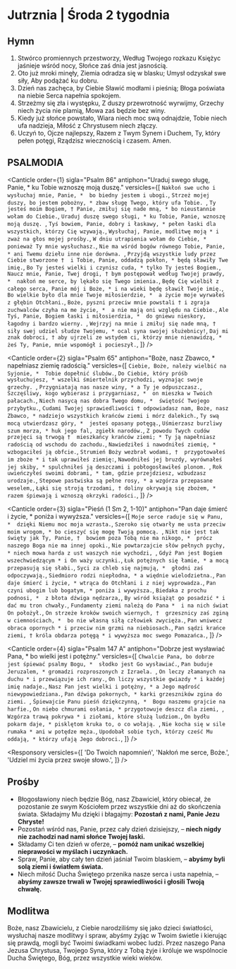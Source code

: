 # Jutrznia | Środa 2 tygodnia

<OpeningVersicle />

## Hymn

1. Stwórco promiennych przestworzy,
   Według Twojego rozkazu
   Księżyc jaśnieje wśród nocy,
   Słońce zaś dnia jest jasnością.
2. Oto już mroki minęły,
   Ziemia odradza się w blasku;
   Umysł odzyskał swe siły,
   Aby podążać ku dobru.
3. Dzień nas zachęca, by Ciebie
   Sławić modłami i pieśnią;
   Błoga poświata na niebie
   Serca napełnia spokojem.
4. Strzeżmy się zła i występku,
   Z duszy przewrotność wyrwijmy,
   Grzechy niech życia nie plamią,
   Mowa zaś będzie bez winy.
5. Kiedy już słońce powstało,
   Wiara niech moc swą odnajdzie,
   Tobie niech ufa nadzieja,
   Miłość z Chrystusem niech złączy.
6. Uczyń to, Ojcze najlepszy,
   Razem z Twym Synem i Duchem,
   Ty, który pełen potęgi,
   Rządzisz wiecznością i czasem. Amen.

## PSALMODIA

<Canticle
  order={1}
  sigla="Psalm 86"
  antiphon="Uraduj swego sługę, Panie, * ku Tobie wznoszę moją duszę."
  versicles={[
    `Nakłoń swe ucho i wysłuchaj mnie, Panie, * 
bo biedny jestem i ubogi.`,
    `Strzeż mojej duszy, bo jestem pobożny, *
zbaw sługę Twego, który ufa Tobie. `,
    `Ty jesteś moim Bogiem, †
Panie, zmiłuj się nade mną, *
bo nieustannie wołam do Ciebie.`,
    `Uraduj duszę swego sługi, *
ku Tobie, Panie, wznoszę moją duszę. `,
    `Tyś bowiem, Panie, dobry i łaskawy, *
pełen łaski dla wszystkich, którzy Cię wzywają.`,
    `Wysłuchaj, Panie, modlitwę moją *
i zważ na głos mojej prośby.`,
    `W dniu utrapienia wołam do Ciebie, * 
ponieważ Ty mnie wysłuchasz.`,
    `Nie ma wśród bogów równego Tobie, Panie, *
ani Twemu dziełu inne nie dorówna. `,
    `Przyjdą wszystkie ludy przez Ciebie stworzone † 
i Tobie, Panie, oddadzą pokłon, *
będą sławiły Twe imię.`,
    `Bo Ty jesteś wielki i czynisz cuda, *
tylko Ty jesteś Bogiem.`,
    `Naucz mnie, Panie, Twej drogi, †
bym postępował według Twojej prawdy, * 
nakłoń me serce, by lękało się Twego imienia.`,
    `Będę Cię wielbił z całego serca, Panie mój i Boże, *
i na wieki będę sławił Twoje imię.`,
    `Bo wielkie było dla mnie Twoje miłosierdzie, * 
a życie moje wyrwałeś z głębin Otchłani.`,
    `Boże, pyszni przeciw mnie powstali †
i zgraja zuchwalców czyha na me życie, * 
a nie mają oni względu na Ciebie.`,
    `Ale Tyś, Panie, Bogiem łaski i miłosierdzia, * 
do gniewu nieskory, łagodny i bardzo wierny. `,
    `Wejrzyj na mnie i zmiłuj się nade mną, †
siły swej udziel słudze Twojemu, *
ocal syna swojej służebnicy!`,
    `Daj mi znak dobroci, †
aby ujrzeli ze wstydem ci, którzy mnie nienawidzą, * 
żeś Ty, Panie, mnie wspomógł i pocieszył.`,
  ]}
/>

<Canticle
  order={2}
  sigla="Psalm 65"
  antiphon="Boże, nasz Zbawco, * napełniasz ziemię radością."
  versicles={[
    `Ciebie, Boże, należy wielbić na Syjonie, * 
Tobie dopełnić ślubów.`,
    `Do Ciebie, który próśb wysłuchujesz, *
wszelki śmiertelnik przychodzi, wyznając swoje grzechy. `,
    `Przygniatają nas nasze winy, *
a Ty je odpuszczasz.`,
    `Szczęśliwy, kogo wybierasz i przygarniasz, * 
on mieszka w Twoich pałacach.`,
    `Niech nasycą nas dobra Twego domu, * 
świętość Twojego przybytku.`,
    `Cudami Twojej sprawiedliwości †
odpowiadasz nam, Boże, nasz Zbawco, *
nadziejo wszystkich krańców ziemi i mórz dalekich.`,
    `Ty swą mocą utwierdzasz góry, * 
jesteś opasany potęgą.`,
    `Uśmierzasz burzliwy szum morza, *
huk jego fal, zgiełk narodów.`,
    `Z powodu Twych cudów przejęci są trwogą † 
mieszkańcy krańców ziemi; *
Ty ją napełniasz radością od wschodu do zachodu.`,
    `Nawiedziłeś i nawodniłeś ziemię, *
wzbogaciłeś ją obfcie.`,
    `Strumień Boży wezbrał wodami, † 
przygotowałeś im zboże *
i tak uprawiłeś ziemię:`,
    `Nawodniłeś jej bruzdy, wyrównałeś jej skiby, *
spulchniłeś ją deszczami i pobłogosławiłeś plonom. `,
    `Rok uwieńczyłeś swoimi dobrami, *
tam, gdzie przejdziesz, wzbudzasz urodzaje.`,
    `Stepowe pastwiska są pełne rosy, *
a wzgórza przepasane weselem,`,
    `Łąki się stroją trzodami, †
doliny okrywają się zbożem, *
razem śpiewają i wznoszą okrzyki radości.`,
  ]}
/>

<Canticle
  order={3}
  sigla="Pieśń (1 Sm 2, 1-10)"
  antiphon="Pan daje śmierć i życie, * poniża i wywyższa."
  versicles={[
    `Moje serce raduje się w Panu, * 
dzięki Niemu moc moja wzrasta.`,
    `Szeroko się otwarły me usta przeciw moim wrogom, *
bo cieszyć się mogę Twoją pomocą. `,
    `Nikt nie jest tak święty jak Ty, Panie, † 
bowiem poza Tobą nie ma nikogo, * 
prócz naszego Boga nie ma innej opoki.`,
    `Nie powtarzajcie słów pełnych pychy, *
niech mowa harda z ust waszych nie wychodzi, `,
    `Gdyż Pan jest Bogiem wszechwiedzącym *
i On waży uczynki.`,
    `Łuk potężnych się łamie, *
a mocą przepasują się słabi.`,
    `Syci za chleb się najmują, * 
głodni zaś odpoczywają.`,
    `Siedmioro rodzi niepłodna, *
a więdnie wielodzietna.`,
    `Pan daje śmierć i życie, *
wtrąca do Otchłani i z niej wyprowadza.`,
    `Pan czyni ubogim lub bogatym, *
poniża i wywyższa.`,
    `Biedaka z prochu podnosi, * 
z błota dźwiga nędzarza,`,
    `By wśród książąt go posadzić *
i dać mu tron chwały.`,
    `Fundamenty ziemi należą do Pana * 
i na nich świat On położył.`,
    `On strzeże kroków swoich wiernych, † 
grzesznicy zaś zginą w ciemnościach, * 
bo nie własną siłą człowiek zwycięża.`,
    `Pan wniwecz obraca opornych *
i przeciw nim grzmi na niebiosach.`,
    `Pan sądzi krańce ziemi, †
króla obdarza potęgą *
i wywyższa moc swego Pomazańca.`,
  ]}
/>

<Canticle
  order={4}
  sigla="Psalm 147 A"
  antiphon="Dobrze jest wysławiać Pana, * bo wielki jest i potężny."
  versicles={[
    `Chwalcie Pana, bo dobrze jest śpiewać psalmy Bogu, * 
słodko jest Go wysławiać.`,
    `Pan buduje Jeruzalem, *
gromadzi rozproszonych z Izraela. `,
    `On leczy złamanych na duchu *
i przewiązuje ich rany.`,
    `On liczy wszystkie gwiazdy *
i każdej imię nadaje.`,
    `Nasz Pan jest wielki i potężny, *
a Jego mądrość niewypowiedziana.`,
    `Pan dźwiga pokornych, *
karki grzeszników zgina do ziemi. `,
    `Śpiewajcie Panu pieśń dziękczynną, * 
Bogu naszemu grajcie na harfie.`,
    `On niebo chmurami osłania, *
przygotowuje deszcz dla ziemi, `,
    `Wzgórza trawą pokrywa *
i ziołami, które służą ludziom.`,
    `On bydłu pokarm daje, *
pisklętom kruka to, o co wołają. `,
    `Nie kocha się w sile rumaka *
ani w potędze męża.`,
    `Upodobał sobie tych, którzy cześć Mu oddają, *
którzy ufają Jego dobroci.`,
  ]}
/>

<Passage
  sigla="Pwt 4, 39-40a"
  passage="Poznaj dzisiaj i rozważ w swym sercu, że Pan jest Bogiem, a na niebie wysoko i na ziemi nisko nie ma innego. Strzeż Jego praw i nakazów, które ja dziś polecam tobie pełnić."
/>

<Responsory
  versicles={[
    'Do Twoich napomnień',
    'Nakłoń me serce, Boże.',
    'Udziel mi życia przez swoje słowo.',
  ]}
/>

<Benedictus antiphon="Służmy Panu w świętości; * On wybawi nas od wszystkich nieprzyjaciół." />

## Prośby

- Błogosławiony niech będzie Bóg, nasz Zbawiciel, który obiecał, że pozostanie ze swym Kościołem przez wszystkie dni aż do skończenia świata. Składajmy Mu dzięki i błagajmy: **Pozostań z nami, Panie Jezu Chryste!**
- Pozostań wśród nas, Panie, przez cały dzień dzisiejszy, – **niech nigdy nie zachodzi nad nami słońce Twojej łaski.**
- Składamy Ci ten dzień w oferze, – **pomóż nam unikać wszelkiej nieprawości w myślach i uczynkach.**
- Spraw, Panie, aby cały ten dzień jaśniał Twoim blaskiem, – **abyśmy byli solą ziemi i światłem świata.**
- Niech miłość Ducha Świętego przenika nasze serca i usta napełnia, – **abyśmy zawsze trwali w Twojej sprawiedliwości i głosili Twoją chwałę.**

<CustomIntercessions type="lauds" />

<KyrieEleison />

<LordsPrayer />

## Modlitwa

Boże, nasz Zbawicielu, z Ciebie narodziliśmy się jako dzieci światłości, wysłuchaj nasze modlitwy i spraw, abyśmy żyjąc w Twoim świetle i kierując się prawdą, mogli być Twoimi świadkami wobec ludzi. Przez naszego Pana Jezusa Chrystusa, Twojego Syna, który z Tobą żyje i króluje we wspólnocie Ducha Świętego, Bóg, przez wszystkie wieki wieków.

<Amen />

<BlessingAndConcludingVersicle />
